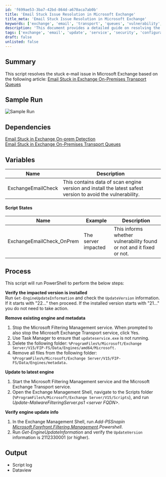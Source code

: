 ```yaml
---
id: 'f699ae53-3ba7-42bd-864d-a670aca7ab0b'
title: 'Email Stuck Issue Resolution in Microsoft Exchange'
title_meta: 'Email Stuck Issue Resolution in Microsoft Exchange'
keywords: ['exchange', 'email', 'transport', 'queues', 'vulnerability', 'update', 'service']
description: 'This document provides a detailed guide on resolving the stuck email issue in Microsoft Exchange. It outlines the necessary steps to verify the impacted version, remove existing engines, update to the latest engine, and verify the engine update information to ensure smooth email transport.'
tags: ['exchange', 'email', 'update', 'service', 'security', 'configuration']
draft: false
unlisted: false
---
```

## Summary

This script resolves the stuck e-mail issue in Microsoft Exchange based on the following article: [Email Stuck in Exchange On-Premises Transport Queues](https://techcommunity.microsoft.com/t5/exchange-team-blog/email-stuck-in-exchange-on-premises-transport-queues/ba-p/3049447)

## Sample Run

![Sample Run](../../../static/img/Exchange---Reset-Scan-Engine-Version/image_1.png)

## Dependencies

[Email Stuck in Exchange On-prem Detection](https://proval.itglue.com/DOC-5078775-9004646)  
[Email Stuck in Exchange On-Premises Transport Queues](https://techcommunity.microsoft.com/t5/exchange-team-blog/email-stuck-in-exchange-on-premises-transport-queues/ba-p/3049447)

## Variables

| Name                   | Description                                                                                     |
|------------------------|-------------------------------------------------------------------------------------------------|
| ExchangeEmailCheck     | This contains data of scan engine version and install the latest safest version to avoid the vulnerability. |

#### Script States

| Name                     | Example               | Description                                                        |
|--------------------------|-----------------------|--------------------------------------------------------------------|
| ExchangeEmailCheck_OnPrem| The server impacted    | This informs whether vulnerability found or not and it fixed or not. |

## Process

This script will run PowerShell to perform the below steps:

**Verify the impacted version is installed**  
Run `Get-EngineUpdateInformation` and check the `UpdateVersion` information. If it starts with "22..." then proceed. If the installed version starts with "21..." you do not need to take action.

**Remove existing engine and metadata**  
1. Stop the Microsoft Filtering Management service. When prompted to also stop the Microsoft Exchange Transport service, click Yes.  
2. Use Task Manager to ensure that `updateservice.exe` is not running.  
3. Delete the following folder: `%ProgramFiles%/Microsoft/Exchange Server/V15/FIP-FS/Data/Engines/amd64/Microsoft.`  
4. Remove all files from the following folder: `%ProgramFiles%/Microsoft/Exchange Server/V15/FIP-FS/Data/Engines/metadata.`

**Update to latest engine**  
1. Start the Microsoft Filtering Management service and the Microsoft Exchange Transport service.  
2. Open the Exchange Management Shell, navigate to the Scripts folder (`%ProgramFiles%/Microsoft/Exchange Server/V15/Scripts`), and run *Update-MalwareFilteringServer.ps1 \<server FQDN>*.

**Verify engine update info**  
1. In the Exchange Management Shell, run *Add-PSSnapin [Microsoft.Forefront.Filtering.Management](http://microsoft.Forefront.Filtering.Management).Powershell*.  
2. Run *Get-EngineUpdateInformation* and verify the `UpdateVersion` information is 2112330001 (or higher).

## Output

- Script log
- Dataview











